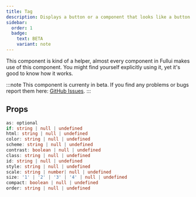 ```yaml
---
title: Tag
description: Displays a button or a component that looks like a button.
sidebar:
  order: 1
  badge:
    text: BETA
    variant: note
---
```


This component is kind of a helper, almost every component in Fullui makes use of this component. You might find yourself explicitly using it, yet it's good to know how it works.

:::note
This component is currenty in beta.
If you find any problems or bugs report them here: [GitHub Issues](https://github.com/fulldevlabs/fullui/issues).
:::

## Props
```ts
as: optional
if: string | null | undefined
html: string | null | undefined
color: string | null | undefined
scheme: string | null | undefined
contrast: boolean | null | undefined
class: string | null | undefined
id: string | null | undefined
style: string | null | undefined
scale: string | number| null | undefined
size: '1' | '2' | '3' | '4' | null | undefined
compact: boolean | null | undefined
order: string | null | undefined
```
